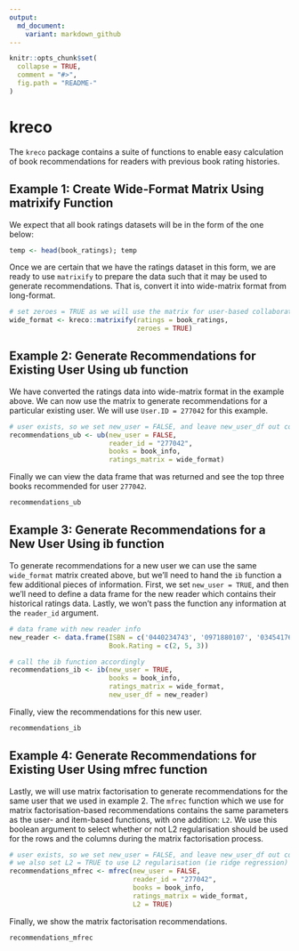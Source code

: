```yaml
---
output:
  md_document:
    variant: markdown_github
---
```


<!-- README.md is generated from README.Rmd. Please edit that file -->

```r
knitr::opts_chunk$set(
  collapse = TRUE,
  comment = "#>",
  fig.path = "README-"
)
```

# kreco

The `kreco` package contains a suite of functions to enable easy calculation of book recommendations for readers with previous book rating histories.

## Example 1: Create Wide-Format Matrix Using matrixify Function  

We expect that all book ratings datasets will be in the form of the one below:  

```r
temp <- head(book_ratings); temp
```
  
Once we are certain that we have the ratings dataset in this form, we are ready to use `matrixify` to prepare the data such that it may be used to generate recommendations. That is, convert it into wide-matrix format from long-format.

```r
# set zeroes = TRUE as we will use the matrix for user-based collaborative filtering
wide_format <- kreco::matrixify(ratings = book_ratings,
                                zeroes = TRUE)
```
  
## Example 2: Generate Recommendations for Existing User Using ub function  

We have converted the ratings data into wide-matrix format in the example above. We can now use the matrix to generate recommendations for a particular existing user. We will use `User.ID = 277042` for this example.  

```r
# user exists, so we set new_user = FALSE, and leave new_user_df out completely
recommendations_ub <- ub(new_user = FALSE,
                         reader_id = "277042",
                         books = book_info, 
                         ratings_matrix = wide_format)
```
  
Finally we can view the data frame that was returned and see the top three books recommended for user `277042`.  
```r
recommendations_ub
```
  
## Example 3: Generate Recommendations for a New User Using ib function  

To generate recommendations for a new user we can use the same `wide_format` matrix created above, but we'll need to hand the `ib` function a few additional pieces of information. First, we set `new_user = TRUE`, and then we'll need to define a data frame for the new reader which contains their historical ratings data. Lastly, we won't pass the function any information at the `reader_id` argument.  

```r
# data frame with new reader info
new_reader <- data.frame(ISBN = c('0440234743', '0971880107', '0345417623'),
                         Book.Rating = c(2, 5, 3))

# call the ib function accordingly
recommendations_ib <- ib(new_user = TRUE,
                         books = book_info, 
                         ratings_matrix = wide_format,
                         new_user_df = new_reader)
```
  
Finally, view the recommendations for this new user.  

```r
recommendations_ib
```
  
## Example 4: Generate Recommendations for Existing User Using mfrec function  

Lastly, we will use matrix factorisation to generate recommendations for the same user that we used in example 2. The `mfrec` function which we use for matrix factorisation-based recommendations contains the same parameters as the user- and item-based functions, with one addition: `L2`. We use this boolean argument to select whether or not L2 regularisation should be used for the rows and the columns during the matrix factorisation process.  

```r
# user exists, so we set new_user = FALSE, and leave new_user_df out completely
# we also set L2 = TRUE to use L2 regularisation (ie ridge regression)
recommendations_mfrec <- mfrec(new_user = FALSE,
                               reader_id = "277042",
                               books = book_info, 
                               ratings_matrix = wide_format,
                               L2 = TRUE)
```
  
Finally, we show the matrix factorisation recommendations.  
  
```r
recommendations_mfrec
```

